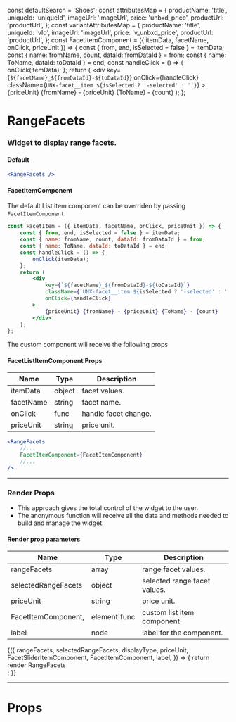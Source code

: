 
const defaultSearch = 'Shoes';
const attributesMap = {
    productName: 'title',
    uniqueId: 'uniqueId',
    imageUrl: 'imageUrl',
    price: 'unbxd_price',
    productUrl: 'productUrl',
};
const variantAttributesMap = {
    productName: 'title',
    uniqueId: 'vId',
    imageUrl: 'imageUrl',
    price: 'v_unbxd_price',
    productUrl: 'productUrl',
};
const FacetItemComponent = ({ itemData, facetName, onClick, priceUnit }) => {
    const { from, end, isSelected = false } = itemData;
    const { name: fromName, count, dataId: fromDataId } = from;
    const { name: ToName, dataId: toDataId } = end;
    const handleClick = () => {
        onClick(itemData);
    };
    return (
        <div
            key={`${facetName}_${fromDataId}-${toDataId}`}
            onClick={handleClick}
            className={`UNX-facet__item ${isSelected ? '-selected' : ''}`}
        >
            {priceUnit} {fromName} - {priceUnit} {ToName} - {count}
        </div>
    );
};

<Meta title="RangeFacets" component={RangeFacets} />

# RangeFacets

### Widget to display range facets.

#### Default

```jsx
<RangeFacets />
```

<Preview>
    <Story name="default">
        <UnbxdSearchWrapper
            siteKey="wildearthclone-neto-com-au808941566310465"
            apiKey="e6959ae0b643d51b565dc3e01bf41ec1"
        >
            <RangeFacets />
            <Products
                attributesMap={attributesMap}
                showVariants={true}
                variantAttributesMap={variantAttributesMap}
            />
            <div className="hidden">
                <SearchBox defaultSearch={defaultSearch} />
            </div>
        </UnbxdSearchWrapper>
    </Story>
</Preview>

#### FacetItemComponent

The default List item component can be overriden by passing `FacetItemComponent`.

```jsx
const FacetItem = ({ itemData, facetName, onClick, priceUnit }) => {
    const { from, end, isSelected = false } = itemData;
    const { name: fromName, count, dataId: fromDataId } = from;
    const { name: ToName, dataId: toDataId } = end;
    const handleClick = () => {
        onClick(itemData);
    };
    return (
        <div
            key={`${facetName}_${fromDataId}-${toDataId}`}
            className={`UNX-facet__item ${isSelected ? '-selected' : ''}`}
            onClick={handleClick}
        >
            {priceUnit} {fromName} - {priceUnit} {ToName} - {count}
        </div>
    );
};
```

The custom component will receive the following props

#### FacetListItemComponent Props

| Name      | Type   | Description          |
| --------- | ------ | -------------------- |
| itemData  | object | facet values.        |
| facetName | string | facet name.          |
| onClick   | func   | handle facet change. |
| priceUnit | string | price unit.          |

```jsx
<RangeFacets
    //...
    FacetItemComponent={FacetItemComponent}
    //...
/>
```

<Preview>
    <Story name="with FacetItemComponent">
        <UnbxdSearchWrapper
            siteKey="wildearthclone-neto-com-au808941566310465"
            apiKey="e6959ae0b643d51b565dc3e01bf41ec1"
        >
            <RangeFacets FacetItemComponent={FacetItemComponent} />
            <Products
                attributesMap={attributesMap}
                showVariants={true}
                variantAttributesMap={variantAttributesMap}
            />
            <div className="hidden">
                <SearchBox defaultSearch={defaultSearch} />
            </div>
        </UnbxdSearchWrapper>
    </Story>
</Preview>

---

### Render Props

-   This approach gives the total control of the widget to the user.
-   The anonymous function will receive all the data and methods needed to build and manage the widget.

#### Render prop parameters

| Name                | Type          | Description                  |
| ------------------- | ------------- | ---------------------------- |
| rangeFacets         | array         | range facet values.          |
| selectedRangeFacets | object        | selected range facet values. |
| priceUnit           | string        | price unit.                  |
| FacetItemComponent, | element\|func | custom list item component.  |
| label               | node          | label for the component.     |

<Preview>
    <Story name="with render props">
        <UnbxdSearchWrapper
            siteKey="wildearthclone-neto-com-au808941566310465"
            apiKey="e6959ae0b643d51b565dc3e01bf41ec1"
        >
            <RangeFacets>
                {({
                    rangeFacets,
                    selectedRangeFacets,
                    displayType,
                    priceUnit,
                    FacetSliderItemComponent,
                    FacetItemComponent,
                    label,
                }) => {
                    return <div>render RangeFacets</div>;
                }}
            </RangeFacets>
            <Products
                attributesMap={attributesMap}
                showVariants={true}
                variantAttributesMap={variantAttributesMap}
            />
            <div className="hidden">
                <SearchBox defaultSearch={defaultSearch} />
            </div>
        </UnbxdSearchWrapper>
    </Story>
</Preview>

---

# Props

<Props of={RangeFacets} />
